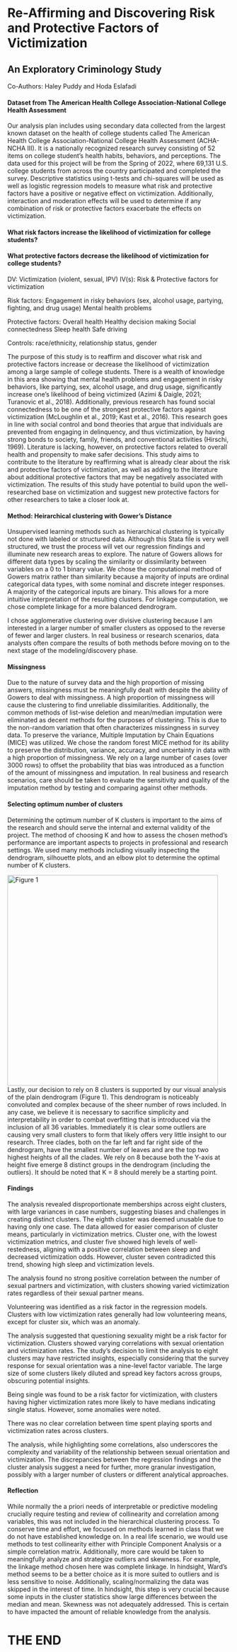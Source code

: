 # Re-Affirming and Discovering Risk and Protective Factors of Victimization
## An Exploratory Criminology Study

Co-Authors: Haley Puddy and Hoda Eslafadi

#### Dataset from The American Health College Association-National College Health Assessment 

Our analysis plan includes using secondary data collected from the largest known dataset on the health of college students called The American Health College Association-National College Health Assessment (ACHA-NCHA III). It is a nationally recognized research survey consisting of 52 items on college student's health habits, behaviors, and perceptions. The data used for this project will be from the Spring of 2022, where 69,131 U.S. college students from across the country participated and completed the survey. Descriptive statistics using t-tests and chi-squares will be used as well as logistic regression models to measure what risk and protective factors have a positive or negative effect on victimization. Additionally, interaction and moderation effects will be used to determine if any combination of risk or protective factors exacerbate the effects on victimization.

#### What risk factors increase the likelihood of victimization for college students?

####  What protective factors decrease the likelihood of victimization for college students?

DV: Victimization (violent, sexual, IPV)
IV(s): Risk & Protective factors for victimization
 
Risk factors:
Engagement in risky behaviors (sex, alcohol usage, partying, fighting, and drug usage)
Mental health problems
 
Protective factors:
Overall health
Healthy decision making
Social connectedness 
Sleep health
Safe driving
 
Controls: race/ethnicity, relationship status, gender

The purpose of this study is to reaffirm and discover what risk and protective factors increase or decrease the likelihood of victimization among a large sample of college students. There is a wealth of knowledge in this area showing that mental health problems and engagement in risky behaviors, like partying, sex, alcohol usage, and drug usage, significantly increase one’s likelihood of being victimized (Azimi & Daigle, 2021; Turanovic et al., 2018). Additionally, previous research has found social connectedness to be one of the strongest protective factors against victimization (McLoughlin et al., 2019; Kast et al., 2016). This research goes in line with social control and bond theories that argue that individuals are prevented from engaging in 
delinquency, and thus victimization, by having strong bonds to society, family, friends, and conventional activities (Hirschi, 1969). Literature is lacking, however, on protective factors related to overall health and propensity to make safer decisions. This study aims to contribute to the literature by reaffirming what is already clear about the risk and protective factors of victimization, as well as adding to the literature about additional protective factors that may be negatively associated with victimization. The results of this study have potential to build upon the well-researched base on victimization and suggest new protective factors for other researchers to take a closer look at. 

#### Method: Heirarchical clustering with Gower's Distance

Unsupervised learning methods such as hierarchical clustering is typically not done with labeled or structured data. Although this Stata file is very well structured, we trust the process will vet our regression findings and illuminate new research areas to explore. The nature of Gowers allows for different data types by scaling the similarity or dissimilarity between variables on a 0 to 1 binary value. We chose the computational method of Gowers matrix rather than similarity because a majority of inputs are ordinal categorical data types, with some nominal and discrete integer responses. A majority of the categorical inputs are binary. This allows for a more intuitive interpretation of the resulting clusters. For linkage computation, we chose complete linkage for a more balanced dendrogram. 

I chose agglomerative clustering over divisive clustering because I am interested in a larger number of smaller clusters as opposed to the reverse of fewer and larger clusters. In real business or research scenarios, data analysts often compare the results of both methods before moving on to the next stage of the modeling/discovery phase. 

#### Missingness

Due to the nature of survey data and the high proportion of missing answers, missingness must be meaningfully dealt with despite the ability of Gowers to deal with missingness. A high proportion of missingness will cause the clustering to find unreliable dissimilarities. Additionally, the common methods of list-wise deletion and mean/median imputation were eliminated as decent methods for the purposes of clustering. This is due to the non-random variation that often characterizes missingness in survey data. To preserve the variance, Multiple Imputation by Chain Equations (MICE) was utilized. We chose the random forest MICE method for its ability to preserve the distribution, variance, accuracy, and uncertainty in data with a high proportion of missingness. We rely on a large number of cases (over 3000 rows) to offset the probability that bias was introduced as a function of the amount of missingness and imputation. In real business and research scenarios, care should be taken to evaluate the sensitivity and quality of the imputation method by testing and comparing against other methods.

#### Selecting optimum number of clusters

Determining the optimum number of K clusters is important to the aims of the research and should serve the internal and external validity of the project. The method of choosing K and how to assess the chosen method’s performance are important aspects to projects in professional and research settings. We used many methods including visually inspecting the dendrogram, silhouette plots, and an elbow plot to determine the optimal number of K clusters. 

![Figure 1](dendrogram.png){fig-align="center" width="476"}
Lastly, our decision to rely on 8 clusters is supported by our visual analysis of the plain dendrogram (Figure 1).  This dendrogram is noticeably convoluted and complex because of the sheer number of rows included. In any case, we believe it is necessary to sacrifice simplicity and interpretability in order to combat overfitting that is introduced via the inclusion of all 36 variables. Immediately it is clear some outliers are causing very small clusters to form that likely offers very little insight to our research. Three clades, both on the far left and far right side of the dendrogram, have the smallest number of leaves and are the top two highest heights of all the clades. We rely on 8 because both the Y-axis at height five emerge 8 distinct groups in the dendrogram (including the outliers). It should be noted that K = 8 should merely be a starting point. 

#### Findings

The analysis revealed disproportionate memberships across eight clusters, with large variances in case numbers, suggesting biases and challenges in creating distinct clusters. The eighth cluster was deemed unusable due to having only one case. The data allowed for easier comparison of cluster means, particularly in victimization metrics. Cluster one, with the lowest victimization metrics, and cluster five showed high levels of well-restedness, aligning with a positive correlation between sleep and decreased victimization odds. However, cluster seven contradicted this trend, showing high sleep and victimization levels.

The analysis found no strong positive correlation between the number of sexual partners and victimization, with clusters showing varied victimization rates regardless of their sexual partner means. 

 Volunteering was identified as a risk factor in the regression models. Clusters with low victimization rates generally had low volunteering means, except for cluster six, which was an anomaly.
 
The analysis suggested that questioning sexuality might be a risk factor for victimization. Clusters showed varying correlations with sexual orientation and victimization rates. The study's decision to limit the analysis to eight clusters may have restricted insights, especially considering that the survey response for sexual orientation was a nine-level factor variable. The large size of some clusters likely diluted and spread key factors across groups, obscuring potential insights.

Being single was found to be a risk factor for victimization, with clusters having higher victimization rates more likely to have medians indicating single status. However, some anomalies were noted.

There was no clear correlation between time spent playing sports and victimization rates across clusters. 

The analysis, while highlighting some correlations, also underscores the complexity and variability of the relationship between sexual orientation and victimization. The discrepancies between the regression findings and the cluster analysis suggest a need for further, more granular investigation, possibly with a larger number of clusters or different analytical approaches.

#### Reflection

While normally the a priori needs of interpretable or predictive modeling crucially require testing and review of collinearity and correlation among variables, this was not included in the hierarchical clustering process. To conserve time and effort, we focused on methods learned in class that we do not have established knowledge on. In a real life scenario, we would use methods to test collinearity either with Principle Component Analysis or a simple correlation matrix. Additionally, more care would be taken to meaningfully analyze and strategize outliers and skewness. For example, the linkage method chosen here was complete linkage. In hindsight, Ward’s method seems to be a better choice as it is more suited to outliers and is less sensitive to noise. Additionally, scaling/normalizing the data was skipped in the interest of time. In hindsight, this step is very crucial because some inputs in the cluster statistics show large differences between the median and mean. Skewness was not adequately addressed. This is certain to have impacted the amount of reliable knowledge from the analysis.

# THE END

